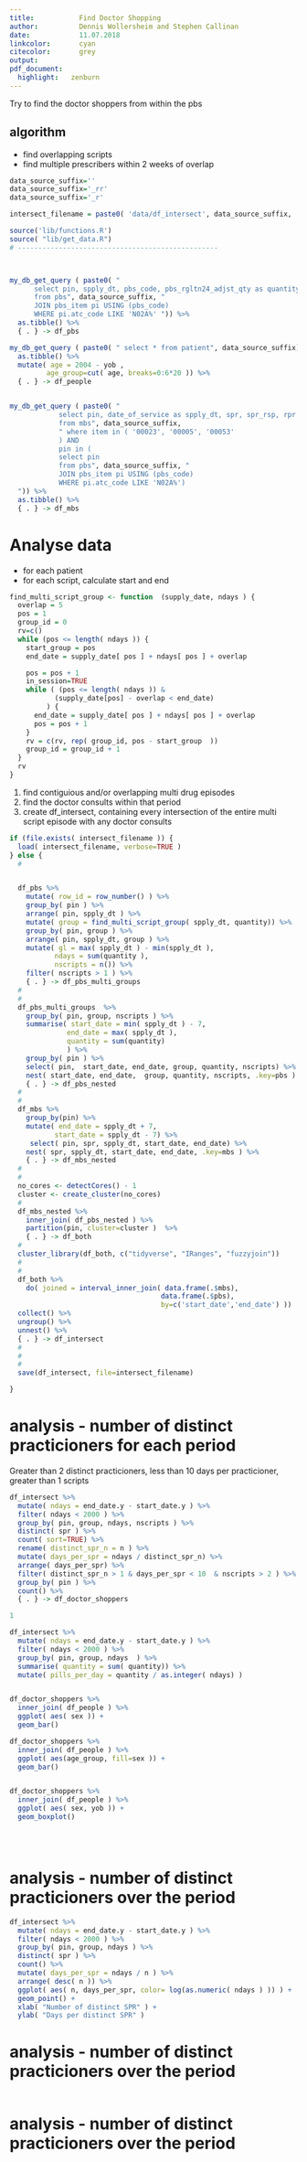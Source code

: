 ```yaml
---
title:           Find Doctor Shopping
author:          Dennis Wollersheim and Stephen Callinan
date:            11.07.2018
linkcolor:       cyan
citecolor:       grey
output:
pdf_document:
  highlight:   zenburn
---
```


\tableofcontents


Try to find the doctor shoppers from within the pbs

## algorithm
  - find overlapping scripts
  - find multiple prescribers within 2 weeks of overlap


```r

data_source_suffix=''
data_source_suffix='_rr'
data_source_suffix='_r'

intersect_filename = paste0( 'data/df_intersect', data_source_suffix, '.rda')

source('lib/functions.R')
source( "lib/get_data.R")
# -------------------------------------------------



my_db_get_query ( paste0( " 
      select pin, spply_dt, pbs_code, pbs_rgltn24_adjst_qty as quantity
      from pbs", data_source_suffix, " 
      JOIN pbs_item pi USING (pbs_code) 
      WHERE pi.atc_code LIKE 'N02A%' ")) %>%
  as.tibble() %>% 
  { . } -> df_pbs

my_db_get_query ( paste0( " select * from patient", data_source_suffix)) %>%
  as.tibble() %>% 
  mutate( age = 2004 - yob , 
         age_group=cut( age, breaks=0:6*20 )) %>%
  { . } -> df_people


my_db_get_query ( paste0( " 
            select pin, date_of_service as spply_dt, spr, spr_rsp, rpr
            from mbs", data_source_suffix, 
            " where item in ( '00023', '00005', '00053'
            ) AND
            pin in (
            select pin
            from pbs", data_source_suffix, " 
            JOIN pbs_item pi USING (pbs_code) 
            WHERE pi.atc_code LIKE 'N02A%') 
  ")) %>%
  as.tibble() %>% 
  { . } -> df_mbs

```

# Analyse data 

  - for each patient
  - for each script, calculate start and end

```r

find_multi_script_group <- function  (supply_date, ndays ) {
  overlap = 5
  pos = 1
  group_id = 0
  rv=c()
  while (pos <= length( ndays )) {
    start_group = pos
    end_date = supply_date[ pos ] + ndays[ pos ] + overlap

    pos = pos + 1
    in_session=TRUE
    while ( (pos <= length( ndays )) &
           (supply_date[pos] - overlap < end_date) 
         ) {
      end_date = supply_date[ pos ] + ndays[ pos ] + overlap
      pos = pos + 1
    }
    rv = c(rv, rep( group_id, pos - start_group  ))
    group_id = group_id + 1
  }
  rv
}


```

 1) find contiguious and/or overlapping multi drug episodes
 2) find the doctor consults within that period
 3) create df_intersect, containing every intersection of the entire multi script episode with any doctor consults

```r




if (file.exists( intersect_filename )) {
  load( intersect_filename, verbose=TRUE )
} else {
  #


  df_pbs %>%
    mutate( row_id = row_number() ) %>%
    group_by( pin ) %>%
    arrange( pin, spply_dt ) %>%
    mutate( group = find_multi_script_group( spply_dt, quantity)) %>%
    group_by( pin, group ) %>%
    arrange( pin, spply_dt, group ) %>% 
    mutate( gl = max( spply_dt ) - min(spply_dt ), 
           ndays = sum(quantity ),
           nscripts = n()) %>%
    filter( nscripts > 1 ) %>% 
    { . } -> df_pbs_multi_groups
  #
  #
  df_pbs_multi_groups  %>%
    group_by( pin, group, nscripts ) %>%
    summarise( start_date = min( spply_dt ) - 7, 
              end_date = max( spply_dt ),
              quantity = sum(quantity)
              ) %>%
    group_by( pin ) %>%
    select( pin,  start_date, end_date, group, quantity, nscripts) %>% 
    nest( start_date, end_date,  group, quantity, nscripts, .key=pbs ) %>%
    { . } -> df_pbs_nested
  #
  #
  df_mbs %>%
    group_by(pin) %>%
    mutate( end_date = spply_dt + 7,
           start_date = spply_dt - 7) %>%
     select( pin, spr, spply_dt, start_date, end_date) %>% 
    nest( spr, spply_dt, start_date, end_date, .key=mbs ) %>%
    { . } -> df_mbs_nested
  #
  #
  no_cores <- detectCores() - 1
  cluster <- create_cluster(no_cores)
  #
  df_mbs_nested %>%
    inner_join( df_pbs_nested ) %>% 
    partition(pin, cluster=cluster )  %>%
    { . } -> df_both
  #
  cluster_library(df_both, c("tidyverse", "IRanges", "fuzzyjoin"))
  #
  #
  df_both %>%
    do( joined = interval_inner_join( data.frame(.$mbs), 
                                     data.frame(.$pbs), 
                                     by=c('start_date','end_date') ))  %>%
  collect() %>%
  ungroup() %>%
  unnest() %>% 
  { . } -> df_intersect
  #
  #
  #
  save(df_intersect, file=intersect_filename)

}

```

# analysis - number of distinct practicioners for each period
Greater than 2 distinct practicioners, less than 10 days per practicioner, greater than 1 scripts

```r

df_intersect %>%
  mutate( ndays = end_date.y - start_date.y ) %>%
  filter( ndays < 2000 ) %>%
  group_by( pin, group, ndays, nscripts ) %>%
  distinct( spr ) %>%
  count( sort=TRUE) %>%
  rename( distinct_spr_n = n ) %>%
  mutate( days_per_spr = ndays / distinct_spr_n) %>%
  arrange( days_per_spr) %>%
  filter( distinct_spr_n > 1 & days_per_spr < 10  & nscripts > 2 ) %>%
  group_by( pin ) %>% 
  count() %>% 
  { . } -> df_doctor_shoppers

1

df_intersect %>%
  mutate( ndays = end_date.y - start_date.y ) %>%
  filter( ndays < 2000 ) %>%
  group_by( pin, group, ndays  ) %>%
  summarise( quantity = sum( quantity)) %>%
  mutate( pills_per_day = quantity / as.integer( ndays) )


df_doctor_shoppers %>%
  inner_join( df_people ) %>%
  ggplot( aes( sex )) +
  geom_bar()

df_doctor_shoppers %>%
  inner_join( df_people ) %>%
  ggplot( aes(age_group, fill=sex )) +
  geom_bar()


df_doctor_shoppers %>%
  inner_join( df_people ) %>%
  ggplot( aes( sex, yob )) +
  geom_boxplot()
  




```

# analysis - number of distinct practicioners over the period

```r

df_intersect %>%
  mutate( ndays = end_date.y - start_date.y ) %>%
  filter( ndays < 2000 ) %>%
  group_by( pin, group, ndays ) %>%
  distinct( spr ) %>%
  count() %>%
  mutate( days_per_spr = ndays / n ) %>%
  arrange( desc( n )) %>%
  ggplot( aes( n, days_per_spr, color= log(as.numeric( ndays ) )) ) + 
  geom_point() +
  xlab( "Number of distinct SPR" ) +
  ylab( "Days per distinct SPR" ) 


```

# analysis - number of distinct practicioners over the period

```r


```

# analysis - number of distinct practicioners over the period

```r

```
